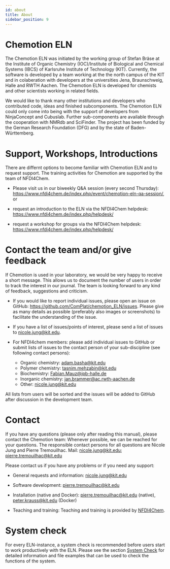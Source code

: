 ```yaml
---
id: about
title: About
sidebar_position: 9
---
```


# Chemotion ELN

The Chemotion ELN was initiated by the working group of Stefan Bräse at the Institute of Organic Chemistry (IOC)/Institute of Biological and Chemical Systems (IBCS) of Karlsruhe Institute of Technology (KIT). Currently, the software is developed by a team working at the the north campus of the KIT and in colaberation with developers at the universities Jena, Braunschweig, Halle and RWTH Aachen.
The Chemotion ELN is developed for chemists and other scientists working in related fields.

We would like to thank many other institutions and developers who contributed code, ideas and finished subcomponents. The Chemotion ELN could only come into being with the support of developers from NinjaConcept and Cubuslab. Further sub-components are available through the cooperation with NMRdb and SciFinder.
The project has been funded by the German Research Foundation (DFG) and by the state of Baden-Württemberg.

# Support, Workshops, Introductions

There are differnt options to become familiar with Chemotion ELN and to request support. The training activities for Chemotion are supported by the team of NFDI4Chem.

- Please visit us in our biweekly Q&A session (every second Thursday): https://www.nfdi4chem.de/index.php/event/chemotion-eln-qa-session/, or

- request an introduction to the ELN via the NFDI4Chem helpdesk: https://www.nfdi4chem.de/index.php/helpdesk/

- request a workshop for groups via the NFDI4Chem helpdesk: https://www.nfdi4chem.de/index.php/helpdesk/

# Contact the team and/or give feedback

If Chemotion is used in your laboratory, we would be very happy to receive a short message.
This allows us to document the number of users in order to track the interest in our journal.
The team is looking forward to any kind of feedback, suggestions and criticism.

- If you would like to report individual issues, please open an issue on GitHub: https://github.com/ComPlat/chemotion_ELN/issues.
  Please give as many details as possible (preferably also images or screenshots) to facilitate the understanding of the issue.

- If you have a list of issues/points of interest, please send a list of issues to nicole.jung@kit.edu.

- For NFDI4chem members: please add individual issues to GitHub or submit lists of issues to the contact person of your sub-discipline (see following contact persons):
  - Organic chemistry: adam.basha@kit.edu
  - Polymer chemistry: tasnim.mehzabin@kit.edu
  - Biochemistry: Fabian.Mauz@ipb-halle.de
  - Inorganic chemistry: jan.brammer@ac.rwth-aachen.de
  - Other: nicole.jung@kit.edu

All lists from users will be sorted and the issues will be added to GitHub after discussion in the development team.

# Contact

If you have any questions (please only after reading this manual), please contact the Chemotion team:
Whenever possible, we can be reached for your questions.
The responsible contact persons for all questions are Nicole Jung and Pierre Tremouilhac.
Mail: nicole.jung@kit.edu; pierre.tremouilhac@kit.edu

Please contact us if you have any problems or if you need any support:

- General requests and information: nicole.jung@kit.edu

- Software development: pierre.tremouilhac@kit.edu

- Installation (native and Docker): pierre.tremouilhac@kit.edu (native), peter.krauss@kit.edu (Docker)

- Teaching and training: Teaching and training is provided by [NFDI4Chem](https://www.nfdi4chem.de/).

# System check

For every ELN-instance, a system check is recommended before users start to work productively with the ELN. Please see the section [System Check](install_configure/system_check) for detailed information and file examples that can be used to check the functions of the system.
